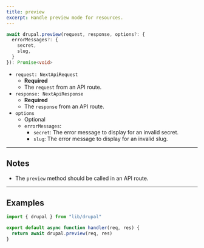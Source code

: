 ```yaml
---
title: preview
excerpt: Handle preview mode for resources.
---
```


```ts
await drupal.preview(request, response, options?: {
  errorMessages?: {
    secret,
    slug,
  }
}): Promise<void>
```

- `request: NextApiRequest`
  - **Required**
  - The `request` from an API route.
- `response: NextApiResponse`
  - **Required**
  - The `response` from an API route.
- `options`
  - Optional
  - `errorMessages`:
    - `secret`: The error message to display for an invalid secret.
    - `slug`: The error message to display for an invalid slug.

---

## Notes

- The `preview` method should be called in an API route.

---

## Examples

```ts title=pages/api/preview.ts
import { drupal } from "lib/drupal"

export default async function handler(req, res) {
  return await drupal.preview(req, res)
}
```
